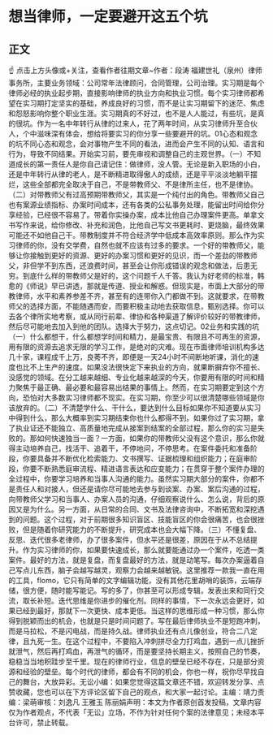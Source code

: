 # 想当律师，一定要避开这五个坑
## 正文
☝ 点击上方头像或+关注，查看作者往期文章~作者：段涛 福建世礼（泉州）律师事务所，主要业务领域：公司常年法律顾问，合同管理，公司治理。实习期是每个律师必经的执业起步期，直接影响律师的执业方向和执业习惯。每个实习律师都希望在实习期打定坚实的基础，养成良好的习惯，而不是让实习期留下的迷茫、焦虑和怨怒影响你整个职业生涯。实习期真的不好过，也不是人人能过，有些坑，是真的很坑。作为一名中年转行从律的过来人，花了两年时间，从实习律师升至合伙人，个中滋味深有体会，想给将要实习的你分享一些要避开的坑。01心态和观念的坑不同心态和观念，会对事物产生不同的看法，进而会产生不同的认知、语言和行为，导致不同结果。开始实习前，要先审视和调整自己的主观世界。（一）不知道成长的第一责任人是你自己请记住：做律师，没人管。无论是新入职场的小白，还是中年转行从律的老人，是不断精进取得傲人的成绩，还是平平淡淡地躺平摆烂，这些全部都完全取决于自己，不是带教师父、不是律所主任，也不是律协。（二）对带教师父有过高预期带教师父，其实是一个纯付出的角色。带教师父自己也有案源业绩指标、办案时间成本，还有各类的公私事务处理，能留出时间给你分享经验，已经很不容易了。带着你实操办案，成本比他自己办理案件更高。单拿文书写作来说，给你修改、补充和润色，比他自己写文书更耗时、更烧脑，最终效果可能还不如他自己干。带教制度并不符合经济学中低成本高效率原则。那么作为实习律师的你，没有交学费，自然也就不应该有过多的要求。一个好的带教师父，能够让你接触到更好的资源、更好的办案习惯和更好的见识，而一个差劲的带教师父，非但学不到东西，还浪费时间，甚至会让你形成错误的观念和做法，后患无穷。到底什么样的带教师父是好的，这个问题千人千答。我认为好老师的标准，韩愈的《师说》早已讲透，那就是传道、授业和解惑。但现实是，市面上大部分的带教律师，水平和素养参差不齐，甚至有的连带你入门都做不到。这就要求，在带教师父的选择方面，不能随遇而安，而要积极主动地去获取信息，甄别选择。你可以去各个律所实地考察，或从同行前辈、律协和各种渠道了解评价较好的带教律师，然后尽可能地去加入到他的团队。选择大于努力，这点切记。02业务和实践的坑（一）什么都想干，什么都想学时间和精力，是最宝贵、有限且不可再生的资源，用有限的资源去追求无限的学习工作，是绝对的灾难。现在市面律师培训机构多达几十家，课程成千上万，良莠不齐，即便是一天24小时不间断地听课，消化的速度也比不上生产的速度。如果没法很快定下来执业的方向，就果断摒弃你不擅长、没感觉的领域。在分工越来越细、专业化越来越深的今天，你要用有限的时间和精力聚焦于最正确、最必要和最容易出结果的事情上。然而，在实习期要定到这个方向，恐怕对大多数实习律师都不现实。在实习期，你至少可以很清楚哪些领域是你该放弃的。（二）不清楚学什么、干什么，要达到什么目标如果你不知道要从实习中得到什么，那么大概率到实习期结束你也什么都得不到。如果你过了实习期，拿了执业证还不能独立、高质量地完成从接案到结案的全部过程，那么你的实习是失败的。那如何快速独当一面？一方面，如果你的带教师父没有这个意识，那么你就得主动培养自己，找活干、追着干，不停地问，不停思考。在案件委托和准备阶段，你要具备并不断优化检索能力、文书撰写、证据梳理和组织能力；在庭审阶段，你要不断熟悉庭审流程、精进语言表达和应变能力；在贯穿于整个案件办理的全过程中，你要学习培养和当事人沟通的能力。虽然实习期大部分的案件，你都不是责任人和对接人，但还是请你尽可能地去参与到谈案、办案、案后沟通的过程，向带教师父学习和当事人、办案人员的沟通，仔细观察说什么、怎么说，背后的原因又是为什么。另一方面，从日常的合同、文书及法律咨询中，不断拓宽和深挖遇到的问题。这个过程，对于前期很多知识盲区、技能盲区的你会很痛苦，也会很挫败，但是随着你研究能力的不断提升，研究成本也会大幅下降。（三）不懂复盘、反思、迭代很多老律师，办了很多案件，但水平还是很差，原因在于从不总结提升。作为实习律师的你，如果要快速成长，那么就要能通过办一个案件，吃透一类案件。最好的方法，就是复盘，而复盘最好的方法，就是动笔写。每次办案逼着自己写点儿东西，脑子会越写越灵，观察力会越来越敏锐。这里推荐一款我一直在用的工具，flomo，它只有简单的文字编辑功能，没有其他花里胡哨的装饰，云端存储，很方便，随时能写能记。写的多了，你甚至可以形成专辑，发表出来和同行交流，取长补短。迭代思维是你进步的催化剂。同样的事情，下一次永远会更好，如果已经到最好，那就下一次更快、成本更低。当这样的思维形成一种习惯，那么你得到脱颖而出的机会，也就是只是时间问题了。写在最后律师执业不是短跑冲刺，而是马拉松，不是闪电战，而是持久战。律师执业还有点儿像创业，符合二八定律，且九死一生。在这个过程中，不要陷入冲刺拼尽全力打鸡血，遇到一点儿挫折就泄气，然后再打鸡血，再泄气的循环，而是要坚持长期主义，按照自己的节奏，稳稳当当地积跬步至千里。现在的律师行业，信息的壁垒已经不存在，只是部分资源和经验的壁垒。每个时代的律师，都会有不同的机会，你也一样，祝你尽早找自己的舞台，大放异彩。无讼小编：如果您觉得这篇文章还不错，欢迎转发分享、点赞收藏，您也可以在下方评论区留下自己的观点，和大家一起讨论。主编：靖力责编：梁萌审核：刘逸凡 王雅玉 陈丽娟声明：本文为作者原创首发投稿，文章内容仅为作者观点，不代表「无讼」立场，不作为针对任何个案的法律意见；未经本平台许可，禁止转载。